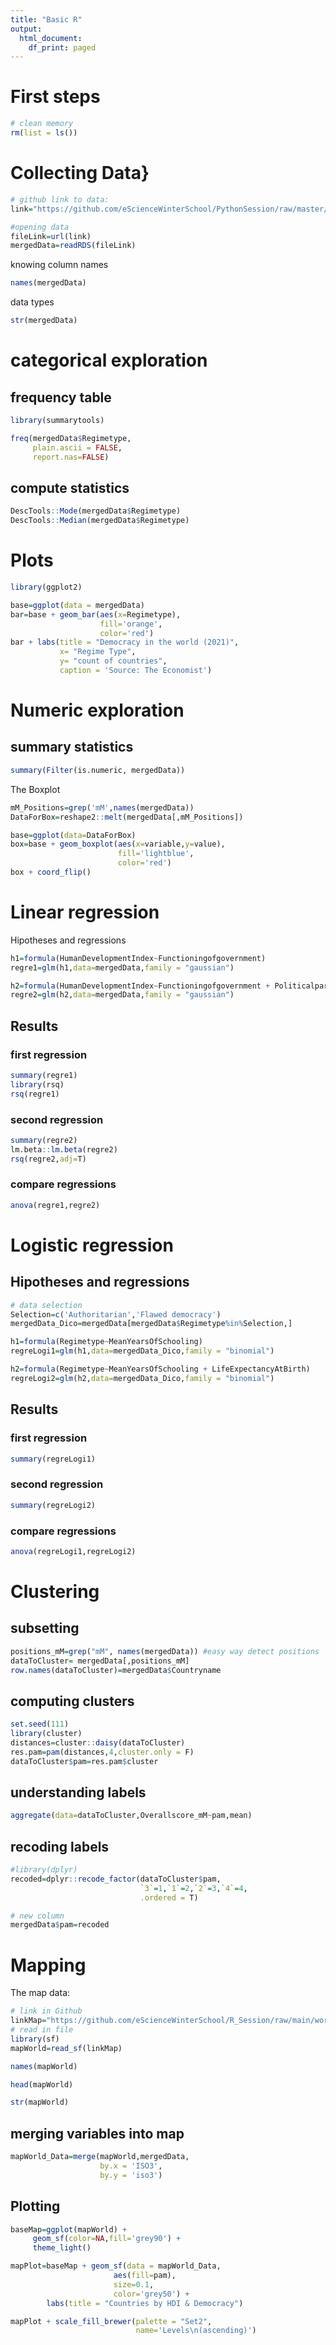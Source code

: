 ```yaml
---
title: "Basic R"
output:
  html_document:
    df_print: paged
---
```


# First steps

```r
# clean memory
rm(list = ls())
```


# Collecting Data}

```r
# github link to data:
link="https://github.com/eScienceWinterSchool/PythonSession/raw/master/hdidemiso_plus.RDS"

#opening data
fileLink=url(link)
mergedData=readRDS(fileLink)
```

knowing column names

```r
names(mergedData)
```

data types

```r
str(mergedData)
```


# categorical exploration 

## frequency table

```r
library(summarytools)

freq(mergedData$Regimetype, 
     plain.ascii = FALSE,
     report.nas=FALSE)
```

## compute statistics

```r
DescTools::Mode(mergedData$Regimetype)
DescTools::Median(mergedData$Regimetype)

```


# Plots
        
```r

library(ggplot2)

base=ggplot(data = mergedData)
bar=base + geom_bar(aes(x=Regimetype),
                    fill='orange',
                    color='red')
bar + labs(title = "Democracy in the world (2021)",
           x= "Regime Type",
           y= "count of countries",
           caption = 'Source: The Economist')

```


# Numeric exploration 

## summary statistics

```r
summary(Filter(is.numeric, mergedData))
```

The Boxplot

```r
mM_Positions=grep('mM',names(mergedData))
DataForBox=reshape2::melt(mergedData[,mM_Positions])

base=ggplot(data=DataForBox)
box=base + geom_boxplot(aes(x=variable,y=value),
                        fill='lightblue',
                        color='red')
box + coord_flip()
```
        
        

# Linear regression 

Hipotheses and regressions

```r
h1=formula(HumanDevelopmentIndex~Functioningofgovernment)
regre1=glm(h1,data=mergedData,family = "gaussian")

h2=formula(HumanDevelopmentIndex~Functioningofgovernment + Politicalparticipation)
regre2=glm(h2,data=mergedData,family = "gaussian")
```

## Results

### first regression
```r
summary(regre1)
library(rsq)
rsq(regre1)
```
### second regression

```r
summary(regre2)
lm.beta::lm.beta(regre2)
rsq(regre2,adj=T)
```

### compare regressions

```r
anova(regre1,regre2)
```


# Logistic regression 


## Hipotheses and regressions

```r
# data selection
Selection=c('Authoritarian','Flawed democracy')
mergedData_Dico=mergedData[mergedData$Regimetype%in%Selection,]

h1=formula(Regimetype~MeanYearsOfSchooling)
regreLogi1=glm(h1,data=mergedData_Dico,family = "binomial")

h2=formula(Regimetype~MeanYearsOfSchooling + LifeExpectancyAtBirth)
regreLogi2=glm(h2,data=mergedData_Dico,family = "binomial")
```

## Results

### first regression

```r
summary(regreLogi1)

```

### second regression

```r
summary(regreLogi2)
```

### compare regressions

```r
anova(regreLogi1,regreLogi2)
```

# Clustering 

## subsetting

```r

positions_mM=grep("mM", names(mergedData)) #easy way detect positions
dataToCluster= mergedData[,positions_mM]
row.names(dataToCluster)=mergedData$Countryname

```


## computing clusters

```r
set.seed(111)
library(cluster)
distances=cluster::daisy(dataToCluster)
res.pam=pam(distances,4,cluster.only = F)
dataToCluster$pam=res.pam$cluster

```

## understanding labels

```r
aggregate(data=dataToCluster,Overallscore_mM~pam,mean)
```

## recoding labels

```r
#library(dplyr)
recoded=dplyr::recode_factor(dataToCluster$pam,
                             `3`=1,`1`=2,`2`=3,`4`=4,
                             .ordered = T)

# new column 
mergedData$pam=recoded
```
                                       

# Mapping

The map data:

```r
# link in Github
linkMap="https://github.com/eScienceWinterSchool/R_Session/raw/main/worldMap.geojson"
# read in file
library(sf)
mapWorld=read_sf(linkMap)
```


```r
names(mapWorld)
```


```r
head(mapWorld)
```


```r

str(mapWorld)
```

## merging variables into map

```r

mapWorld_Data=merge(mapWorld,mergedData,
                    by.x = 'ISO3', 
                    by.y = 'iso3')

```

## Plotting

```r
baseMap=ggplot(mapWorld) + 
     geom_sf(color=NA,fill='grey90') + 
     theme_light()

mapPlot=baseMap + geom_sf(data = mapWorld_Data,
                       aes(fill=pam),
                       size=0.1,
                       color='grey50') + 
        labs(title = "Countries by HDI & Democracy") 

mapPlot + scale_fill_brewer(palette = "Set2",
                            name='Levels\n(ascending)')

```



